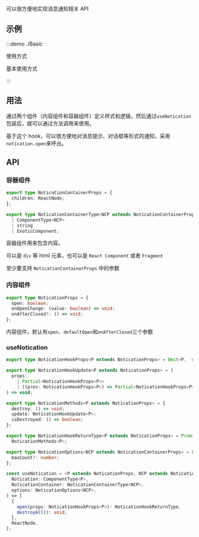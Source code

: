 可以很方便地实现消息通知相关 API

## 示例

:::demo ./Basic

使用方式

基本使用方式

:::

## 用法

通过两个组件（内容组件和容器组件）定义样式和逻辑，然后通过`useNotication`包装后，就可以通过方法调用来使用。

基于这个 hook，可以很方便地对消息提示、对话框等形式的通知，采用`notication.open`来呼出。

## API

### 容器组件

```ts
export type NoticationContainerProps = {
  children: ReactNode;
};

export type NoticationContainerType<NCP extends NoticationContainerProps> =
  | ComponentType<NCP>
  | string
  | ExoticComponent;
```

容器组件用来包含内容。

可以是 `div` 等 html 元素，也可以是 `React Component` 或者 `Fragment`

至少要支持 `NoticationContainerProps` 中的参数

### 内容组件

```ts
export type NoticationProps = {
  open: boolean;
  onOpenChange: (value: boolean) => void;
  onAfterClosed?: () => void;
};
```

内容组件，默认有`open`、`defaultOpen`和`onAfterClosed`三个参数

### useNotication

```ts
export type NoticationHookProps<P extends NoticationProps> = Omit<P, 'open' | 'onOpenChange'>;

export type NoticationHookUpdate<P extends NoticationProps> = (
  props:
    | Partial<NoticationHookProps<P>>
    | ((prev: NoticationHookProps<P>) => Partial<NoticationHookProps<P>>),
) => void;

export type NoticationMethods<P extends NoticationProps> = {
  destroy: () => void;
  update: NoticationHookUpdate<P>;
  isDestroyed: () => boolean;
};

export type NoticationHookReturnType<P extends NoticationProps> = Promise<NoticationMethods<P>> &
  NoticationMethods<P>;

export type NoticationOptions<NCP extends NoticationContainerProps> = Omit<NCP, 'children'> & {
  maxCount?: number;
};

const useNotication = <P extends NoticationProps, NCP extends NoticationContainerProps>(
  Notication: ComponentType<P>,
  NoticationContainer: NoticationContainerType<NCP>,
  options: NoticationOptions<NCP>,
) => [
  {
    open(props: NoticationHookProps<P>): NoticationHookReturnType,
    destroyAll(): void,
  },
  ReactNode,
];
```
